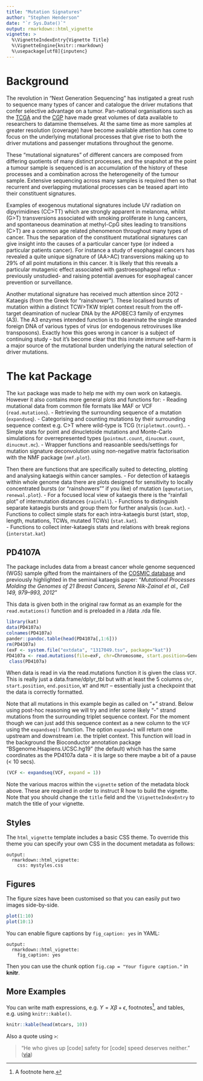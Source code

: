 ```yaml
---
title: "Mutation Signatures"
author: "Stephen Henderson"
date: "`r Sys.Date()`"
output: rmarkdown::html_vignette
vignette: >
  %\VignetteIndexEntry{Vignette Title}
  %\VignetteEngine{knitr::rmarkdown}
  %\usepackage[utf8]{inputenc}
---
```


# Background

The revolution in "Next Generation Sequencing" has instigated a great rush to sequence many types of cancer and catalogue the driver mutations that confer selective advantage on a tumor. Pan-national organisations such as the [TCGA](https://tcga-data.nci.nih.gov/tcga/) and the [CGP](http://cancer.sanger.ac.uk/cancergenome/projects/cosmic/) have made great volumes of data available to researchers to datamine themselves. At the same time as more samples at greater resolution (coverage) have become available attention has come to focus on the underlying mutational processes that give rise to both the driver mutations and passenger mutations throughout the genome. 

These “mutational signatures” of different cancers are composed from differing quotients of many distinct processes, and the snapshot at the point a tumour sample is sequenced is an accumulation of the history of these processes and a combination across the heterogeneity of the tumour sample.  Extensive sequencing across many samples is required then so that recurrent and overlapping mutational processes can be teased apart into their constituent signatures.

Examples of exogenous mutational signatures include UV radiation on dipyrimidines (CC>TT) which are strongly apparent in melanoma, whilst (G>T) transversions associated with smoking proliferate in lung cancers, and spontaneous deamination at methyl-CpG sites leading to transitions (C>T) are a common age related phenomenon throughout many types of cancer. Thus the separation of the constituent mutational signatures can give insight into the causes of a particular cancer type (or indeed a particular patients cancer). For instance a study of esophageal cancers has revealed a quite unique signature of (AA>AC) transversions making up to 29% of all point mutations in this cancer. It is likely that this reveals a particular mutagenic effect associated with gastroesophageal reflux - previously unstudied- and raising potential avenues for esophageal cancer prevention or surveillance.

Another mutational signature has received much attention since 2012 - Kataegis (from the Greek for "rainshower"). These localised bursts of mutation within a distinct TCW>TKW triplet context result from the off-target deamination of nuclear DNA by the APOBEC3 family of enzymes (A3). The A3 enzymes intended function is to deaminate the single stranded foreign DNA of various types of virus (or endogenous retroviruses like transposons). Exactly how this goes wrong in cancer is a subject of continuing study - but it's become clear that this innate immune self-harm is a major source of the mutational burden underlying the natural selection of driver mutations.

# The kat Package

The `kat` package was made to help me with my own work on kataegis. However it also contains more general plots and functions for:
- Reading mutational data from common file formats like MAF or VCF (`read.mutations`).
- Retrieving the surrounding sequence of a mutation (`expandseq`).
- Categorising and counting mutations by their surrounding sequence context e.g. C>T where wild-type is TCG (`tripletmut.count`)..
- Simple stats for point and dinucletoide mutations and Monte-Carlo simulations for overrepresented types (`pointmut.count`, `dinucmut.count`, `dinucmut.mc`).
- Wrapper functions and reasoanble seeds/settings for mutation signature deconvolution using non-negative matrix factorisation with the NMF package (`nmf.plot`).

Then there are functions that are specifically suited to detecting, plotting and analysing kataegis within cancer samples.
- For detection of kataegis within whole genome data there are plots designed for sensitivity to locally concentrated bursts (or "rainshowers"" if you like) of mutation (`qqmutation`, `renewal.plot`).
- For a focused local view of kataegis there is the "rainfall plot" of intermutation distances (`rainfall`).
- Functions to distinguish separate kataegis bursts and group them for further analysis (`scan.kat`).
- Functions to collect simple stats for each intra-kataegis burst (start, stop, length, mutations, TCWs, mutated TCWs) (`stat.kat`).  
- Functions to collect inter-kataegis stats and relations with break regions (`interstat.kat`)

## PD4107A

The package includes data from a breast cancer whole genome sequenced (WGS) sample gifted from the maintainers of the [COSMIC database]((http://cancer.sanger.ac.uk/cancergenome/projects/cosmic/)) and previously highlighted in the seminal kataegis paper: "*Mutational Processes Molding the Genomes of 21 Breast Cancers, Serena Nik-Zainal et al., Cell 149, 979–993, 2012*"

This data is given both in the original raw format as an example for the `read.mutations()` function and is preloaded in a /data .rda file.


```r
library(kat)
data(PD4107a)
colnames(PD4107a)
pander::pandoc.table(head(PD4107a[,1:6]))
rm(PD4107a)
(exF <- system.file("extdata", "1317049.tsv", package="kat")) 
PD4107a <- read.mutations(file=exF, chr=Chromosome, start.position=Genome.start, end.position=Genome.stop, strand= Strand, WT=WT.seq, MUT=Mut.seq, sampleID=Sample.Name)
 class(PD4107a)
```

When data is read in via the read.mutations function it is given the class `VCF`. This is really just a data.frame/dplyr_tbl but with at least the 5 columns `chr`, `start.position`, `end.position`, `WT` and `MUT` -- essentially just a checkpoint that the data is correctly formatted.

Note that all mutations in this example begin as called on "+" strand. Below using post-hoc reasoning we will try and infer some likely "-" strand mutations from the surrounding triplet sequence context. For the moment though we can just add this sequence context as a new column to the `VCF` using the `expandseq()` function. The option `expand=1` will return one upstream and downstream i.e. the triplet context. This function will load in the background the Bioconductor annotation package "BSgenome.Hsapiens.UCSC.hg19" (the default) which has the same coordinates as the PD4107a data - it is large so there maybe a bit of a pause (< 10 secs). 

```r
(VCF <- expandseq(VCF, expand = 1))


```



Note the various macros within the `vignette` setion of the metadata block above. These are required in order to instruct R how to build the vignette. Note that you should change the `title` field and the `\VignetteIndexEntry` to match the title of your vignette.

## Styles

The `html_vignette` template includes a basic CSS theme. To override this theme you can specify your own CSS in the document metadata as follows:

    output: 
      rmarkdown::html_vignette:
        css: mystyles.css

## Figures

The figure sizes have been customised so that you can easily put two images side-by-side. 

```r
plot(1:10)
plot(10:1)
```

You can enable figure captions by `fig_caption: yes` in YAML:

    output:
      rmarkdown::html_vignette:
        fig_caption: yes

Then you can use the chunk option `fig.cap = "Your figure caption."` in **knitr**.

## More Examples

You can write math expressions, e.g. $Y = X\beta + \epsilon$, footnotes^[A footnote here.], and tables, e.g. using `knitr::kable()`.

```r
knitr::kable(head(mtcars, 10))
```

Also a quote using `>`:

> "He who gives up [code] safety for [code] speed deserves neither."
([via](https://twitter.com/hadleywickham/status/504368538874703872))
